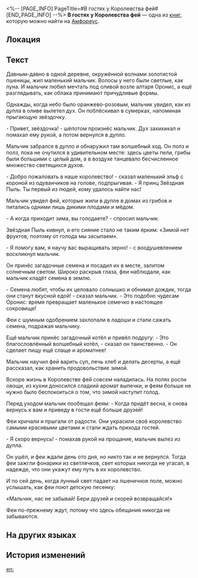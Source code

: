 <%-- [PAGE_INFO]
PageTitle=#В гостях у Королевства фей#
[END_PAGE_INFO] --%>
{{Дополнить}}
{{Книга Инфобокс
|id           = 563
|Название     = 
|Изображение  = Предмет В гостях у Королевства фей.png
|Мир          = Амфореус
|Томов        = 1
|Автор        = <!--нужно добавить-->
|Описание     = Обложка пестрит от иллюстраций к детским сказкам: здесь записаны истории, которые передавались из поколения в поколение.
|Том1         = {{tx}}
|Источник1    = {{tx|Отсутствует источник}}
|Персонажи    = 
|Фракции      = 
}}
'''В гостях у Королевства фей''' — одна из [[Книги|книг]], которую можно найти на [[Амфореус]].

==Локация==
{{Отметка карты|<!--название карты-->|<!--id отметки-->}}

==Текст==
Давным-давно в одной деревне, окружённой волнами золотистой пшеницы, жил маленький мальчик. Волосы у него были светлые, как луна. И мальчик любил мечтать под оливой возле алтаря Оронис, а ещё разглядывать, как облака принимают причудливые формы.

Однажды, когда небо было оранжево-розовым, мальчик увидел, как из дупла в оливе вылетел дух. Он поблёскивал в сумерках, напоминая прыгающую звёздочку.

- Привет, звёздочка! - шёпотом произнёс мальчик. Дух захихикал и помахал ему рукой, а потом вернулся в дупло.

Мальчик забрался в дупло и обнаружил там волшебный ход. Он полз и полз, пока не очутился в удивительном месте: здесь цветы пели, грибы были большими с целый дом, а в воздухе танцевало бесчисленное множество светящихся духов.

- Добро пожаловать в наше королевство! - сказал маленький эльф с короной из одуванчиков на голове, подпрыгивая. - Я принц Звёздная Пыль. Ты первый из людей, кому удалось найти нас!

Мальчик увидел фей, которые жили в дупле в домах из грибов и питались одними лишь дикими плодами и мёдом.

- А когда приходит зима, вы голодаете? - спросил мальчик.

Звёздная Пыль кивнул, и его сияние стало не таким ярким: «Зимой нет фруктов, поэтому от голода мы засыпаем».

- Я помогу вам, я научу вас выращивать зерно! - с воодушевлением воскликнул мальчик.

Он принёс загадочные семена и посадил их в месте, залитом солнечным светом. Широко раскрыв глаза, феи наблюдали, как мальчик кладёт семена в землю.

- Семена любят, чтобы их целовало солнышко и обнимал дождик, тогда они станут вкусной едой! - сказал мальчик. - Это подобно чудесам Оронис: время превращает маленькое семечко в настоящее сокровище!

Феи с шумным одобрением захлопали в ладоши и стали сажать семена, подражая мальчику.

Ещё мальчик принёс загадочный котёл и привёл подругу: - Это благословлённый волшебный котёл, - сказал он таинственно. - Он сделает пищу ещё слаще и ароматнее!

Мальчик научил фей варить суп, печь хлеб и делать десерты, а ещё рассказал, как хранить продовольствие зимой.

Вскоре жизнь в Королевстве фей совсем наладилась. На полях росли овощи, из кухни доносился сладкий аромат выпечки, и феям больше не нужно было беспокоиться о том, что зимой наступит голод.

Перед уходом мальчик пообещал феям: - Когда придёт весна, я снова вернусь к вам и приведу в гости ещё больше друзей!

Феи кричали и прыгали от радости. Они украсили своё королевство самыми красивыми цветами и стали ждать прихода гостей.

- Я скоро вернусь! - помахав рукой на прощание, мальчик вылез из дупла.

Он ушёл, и феи ждали день ото дня, но никто так и не вернулся. Тогда феи зажгли фонарики из светлячков, свет которых никогда не угасал, в надежде, что они укажут ему путь в их королевство.

И по сей день, когда лунный свет падает на пшеничное поле, можно услышать, как феи поют детскую песенку:

«Мальчик, нас не забывай! Бери друзей и скорей возвращайся!»

Феи по-прежнему ждут, потому что здесь обещания никогда не забываются.

==На других языках==
{{На других языках
|en   = Visitor to the Fairy Kingdom
|zhs  = 妖精王国的访客
|zht  = 妖精王國的訪客
|ja   = 妖精王国の客人
|ko   = 요정 왕국의 방문객
|es   = Visitante del Reino de las Hadas
|fr   = Le visiteur du royaume des fées
|ru   = В гостях у Королевства фей
|th   = แขกผู้มาเยือนอาณาจักรภูต
|vi   = Khách Của Vương Quốc Yêu Tinh
|de   = Besucher im Feenreich
|id   = Pengunjung Kerajaan Peri
|pt   = Visitante do Reino das Fadas
}}

==История изменений==
{{История изменений|3.5}}

[[en:]]